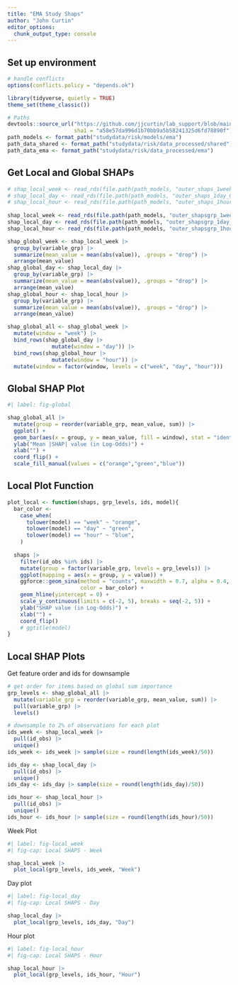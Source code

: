```yaml
---
title: "EMA Study Shaps"
author: "John Curtin"
editor_options: 
  chunk_output_type: console
---
```



## Set up environment
```r
# handle conflicts
options(conflicts.policy = "depends.ok")

library(tidyverse, quietly = TRUE)
theme_set(theme_classic()) 

# Paths
devtools::source_url("https://github.com/jjcurtin/lab_support/blob/main/format_path.R?raw=true",
                     sha1 = "a58e57da996d1b70bb9a5b58241325d6fd78890f")
path_models <- format_path("studydata/risk/models/ema")
path_data_shared <- format_path("studydata/risk/data_processed/shared")
path_data_ema <- format_path("studydata/risk/data_processed/ema")
```

## Get Local and Global SHAPs

```r
# shap_local_week <- read_rds(file.path(path_models, "outer_shaps_1week_0_v5_nested_main.rds")) 
# shap_local_day <- read_rds(file.path(path_models, "outer_shaps_1day_0_v5_nested_main.rds"))
# shap_local_hour <- read_rds(file.path(path_models, "outer_shaps_1hour_0_v5_nested_main.rds")) 
  
shap_local_week <- read_rds(file.path(path_models, "outer_shapsgrp_1week_0_v5_nested_main.rds")) 
shap_local_day <- read_rds(file.path(path_models, "outer_shapsgrp_1day_0_v5_nested_main.rds"))
shap_local_hour <- read_rds(file.path(path_models, "outer_shapsgrp_1hour_0_v5_nested_main.rds")) 

shap_global_week <- shap_local_week |> 
  group_by(variable_grp) |> 
  summarize(mean_value = mean(abs(value)), .groups = "drop") |> 
  arrange(mean_value)
shap_global_day <- shap_local_day |> 
  group_by(variable_grp) |> 
  summarize(mean_value = mean(abs(value)), .groups = "drop") |> 
  arrange(mean_value)
shap_global_hour <- shap_local_hour |> 
  group_by(variable_grp) |> 
  summarize(mean_value = mean(abs(value)), .groups = "drop") |> 
  arrange(mean_value)

shap_global_all <- shap_global_week |>
  mutate(window = "week") |>
  bind_rows(shap_global_day |>
              mutate(window = "day")) |>
  bind_rows(shap_global_hour |>
              mutate(window = "hour")) |>
  mutate(window = factor(window, levels = c("week", "day", "hour")))
```

## Global SHAP Plot

```r
#| label: fig-global

shap_global_all |>
  mutate(group = reorder(variable_grp, mean_value, sum)) |>
  ggplot() +
  geom_bar(aes(x = group, y = mean_value, fill = window), stat = "identity") +
  ylab("Mean |SHAP| value (in Log-Odds)") +
  xlab("") +
  coord_flip() +
  scale_fill_manual(values = c("orange","green","blue"))
```

## Local  Plot Function

```r
plot_local <- function(shaps, grp_levels, ids, model){
  bar_color <- 
    case_when(
      tolower(model) == "week" ~ "orange",
      tolower(model) == "day" ~ "green",
      tolower(model) == "hour" ~ "blue",
    )
  
  shaps |> 
    filter(id_obs %in% ids) |>
    mutate(group = factor(variable_grp, levels = grp_levels)) |>
    ggplot(mapping = aes(x = group, y = value)) +
    ggforce::geom_sina(method = "counts", maxwidth = 0.7, alpha = 0.4,
                       color = bar_color) +
    geom_hline(yintercept = 0) +
    scale_y_continuous(limits = c(-2, 5), breaks = seq(-2, 5)) +
    ylab("SHAP value (in Log-Odds)") +
    xlab("") +
    coord_flip() 
    # ggtitle(model)
}
```


## Local SHAP Plots

Get feature order and ids for downsample
```r
# get order for items based on global sum importance
grp_levels <- shap_global_all |>
  mutate(variable_grp = reorder(variable_grp, mean_value, sum)) |>
  pull(variable_grp) |>
  levels()

# downsample to 2% of observations for each plot
ids_week <- shap_local_week |>
  pull(id_obs) |>
  unique()
ids_week <- ids_week |> sample(size = round(length(ids_week)/50))

ids_day <- shap_local_day |>
  pull(id_obs) |>
  unique()
ids_day <- ids_day |> sample(size = round(length(ids_day)/50))

ids_hour <- shap_local_hour |>
  pull(id_obs) |>
  unique()
ids_hour <- ids_hour |> sample(size = round(length(ids_hour)/50))
```

Week Plot
```r
#| label: fig-local_week
#| fig-cap: Local SHAPS - Week

shap_local_week |>
  plot_local(grp_levels, ids_week, "Week")
```

Day plot
```r
#| label: fig-local_day
#| fig-cap: Local SHAPS - Day

shap_local_day |>
  plot_local(grp_levels, ids_day, "Day")
```

Hour plot
```r
#| label: fig-local_hour
#| fig-cap: Local SHAPS - Hour

shap_local_hour |>
  plot_local(grp_levels, ids_hour, "Hour")
```
